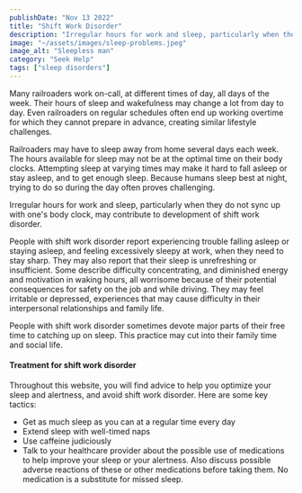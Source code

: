 ```yaml
---
publishDate: "Nov 13 2022"
title: "Shift Work Disorder"
description: "Irregular hours for work and sleep, particularly when they do not sync up with one's body clock, may contribute to development of shift work disorder."
image: "~/assets/images/sleep-problems.jpeg"
image_alt: "Sleepless man"
category: "Seek Help"
tags: ["sleep disorders"]
---
```



Many railroaders work on-call, at different times of day, all days of the week. Their hours of sleep and wakefulness may change a lot from day to day. Even railroaders on regular schedules often end up working overtime for which they cannot prepare in advance, creating similar lifestyle challenges.

Railroaders may have to sleep away from home several days each week. The hours available for sleep may not be at the optimal time on their body clocks. Attempting sleep at varying times may make it hard to fall asleep or stay asleep, and to get enough sleep. Because humans sleep best at night, trying to do so during the day often proves challenging.

Irregular hours for work and sleep, particularly when they do not sync up with one's body clock, may contribute to development of shift work disorder.

People with shift work disorder report experiencing trouble falling asleep or staying asleep, and feeling excessively sleepy at work, when they need to stay sharp. They may also report that their sleep is unrefreshing or insufficient. Some describe difficulty concentrating, and diminished energy and motivation in waking hours, all worrisome because of their potential consequences for safety on the job and while driving. They may feel irritable or depressed, experiences that may cause difficulty in their interpersonal relationships and family life.

People with shift work disorder sometimes devote major parts of their free time to catching up on sleep. This practice may cut into their family time and social life.

#### Treatment for shift work disorder

Throughout this website, you will find advice to help you optimize your sleep and alertness, and avoid shift work disorder. Here are some key tactics:

- Get as much sleep as you can at a regular time every day
- Extend sleep with well-timed naps
- Use caffeine judiciously
- Talk to your healthcare provider about the possible use of medications to help improve your sleep or your alertness. Also discuss possible adverse reactions of these or other medications before taking them. No medication is a substitute for missed sleep.